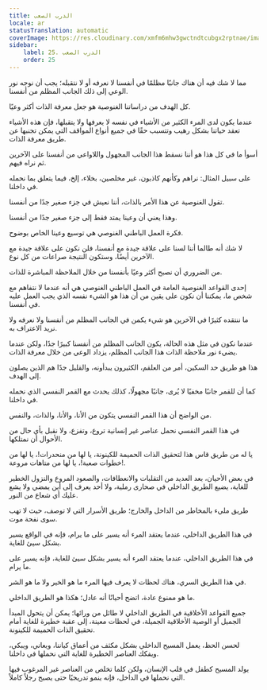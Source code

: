 ```yaml
---
title: الدرب الصعب
locale: ar
statusTranslation: automatic
coverImage: https://res.cloudinary.com/xmfm6mhw3gwctndtcubgx2rptnae/image/upload/v1741354419/small_cover_la_gran_rebelion_28716e29d2.webp
sidebar:
    label: 25. الدرب الصعب
    order: 25
---
```

مما لا شك فيه أن هناك جانبًا مظلمًا في أنفسنا لا نعرفه أو لا نتقبله؛ يجب أن نوجه نور الوعي إلى ذلك الجانب المظلم من أنفسنا.

كل الهدف من دراساتنا الغنوصية هو جعل معرفة الذات أكثر وعيًا.

عندما يكون لدى المرء الكثير من الأشياء في نفسه لا يعرفها ولا يتقبلها، فإن هذه الأشياء تعقد حياتنا بشكل رهيب وتتسبب حقًا في جميع أنواع المواقف التي يمكن تجنبها عن طريق معرفة الذات.

أسوأ ما في كل هذا هو أننا نسقط هذا الجانب المجهول واللاواعي من أنفسنا على الآخرين ثم نراه فيهم.

على سبيل المثال: نراهم وكأنهم كاذبون، غير مخلصين، بخلاء، إلخ، فيما يتعلق بما نحمله في داخلنا.

تقول الغنوصية عن هذا الأمر بالذات، أننا نعيش في جزء صغير جدًا من أنفسنا.

وهذا يعني أن وعينا يمتد فقط إلى جزء صغير جدًا من أنفسنا.

فكرة العمل الباطني الغنوصي هي توسيع وعينا الخاص بوضوح.

لا شك أنه طالما أننا لسنا على علاقة جيدة مع أنفسنا، فلن نكون على علاقة جيدة مع الآخرين أيضًا، وستكون النتيجة صراعات من كل نوع.

من الضروري أن نصبح أكثر وعيًا بأنفسنا من خلال الملاحظة المباشرة للذات.

إحدى القواعد الغنوصية العامة في العمل الباطني الغنوصي هي أنه عندما لا نتفاهم مع شخص ما، يمكننا أن نكون على يقين من أن هذا هو الشيء نفسه الذي يجب العمل عليه في أنفسنا.

ما ننتقده كثيرًا في الآخرين هو شيء يكمن في الجانب المظلم من أنفسنا ولا نعرفه ولا نريد الاعتراف به.

عندما نكون في مثل هذه الحالة، يكون الجانب المظلم من أنفسنا كبيرًا جدًا، ولكن عندما يضيء نور ملاحظة الذات هذا الجانب المظلم، يزداد الوعي من خلال معرفة الذات.

هذا هو طريق حد السكين، أمر من العلقم، الكثيرون يبدأونه، والقليل جدًا هم الذين يصلون إلى الهدف.

كما أن للقمر جانبًا مخفيًا لا يُرى، جانبًا مجهولًا، كذلك يحدث مع القمر النفسي الذي نحمله في داخلنا.

من الواضح أن هذا القمر النفسي يتكون من الأنا، والأنا، والذات، والنفس.

في هذا القمر النفسي نحمل عناصر غير إنسانية تروع، وتفزع، ولا نقبل بأي حال من الأحوال أن نمتلكها.

يا له من طريق قاس هذا لتحقيق الذات الحميمة للكينونة، يا لها من منحدرات!، يا لها من خطوات صعبة!، يا لها من متاهات مروعة!.

في بعض الأحيان، بعد العديد من التقلبات والانعطافات، والصعود المروع والنزول الخطير للغاية، يضيع الطريق الداخلي في صحارى رملية، ولا أحد يعرف إلى أين يمضي ولا يشع عليك أي شعاع من النور.

طريق مليء بالمخاطر من الداخل والخارج؛ طريق الأسرار التي لا توصف، حيث لا تهب سوى نفحة موت.

في هذا الطريق الداخلي، عندما يعتقد المرء أنه يسير على ما يرام، فإنه في الواقع يسير بشكل سيئ للغاية.

في هذا الطريق الداخلي، عندما يعتقد المرء أنه يسير بشكل سيئ للغاية، فإنه يسير على ما يرام.

في هذا الطريق السري، هناك لحظات لا يعرف فيها المرء ما هو الخير ولا ما هو الشر.

ما هو ممنوع عادة، اتضح أحيانًا أنه عادل؛ هكذا هو الطريق الداخلي.

جميع القواعد الأخلاقية في الطريق الداخلي لا طائل من ورائها؛ يمكن أن يتحول المبدأ الجميل أو الوصية الأخلاقية الجميلة، في لحظات معينة، إلى عقبة خطيرة للغاية أمام تحقيق الذات الحميمة للكينونة.

لحسن الحظ، يعمل المسيح الداخلي بشكل مكثف من أعماق كياننا، ويعاني، ويبكي، ويفكك العناصر الخطيرة للغاية التي نحملها في داخلنا.

يولد المسيح كطفل في قلب الإنسان، ولكن كلما تخلص من العناصر غير المرغوب فيها التي نحملها في الداخل، فإنه ينمو تدريجيًا حتى يصبح رجلاً كاملاً.

